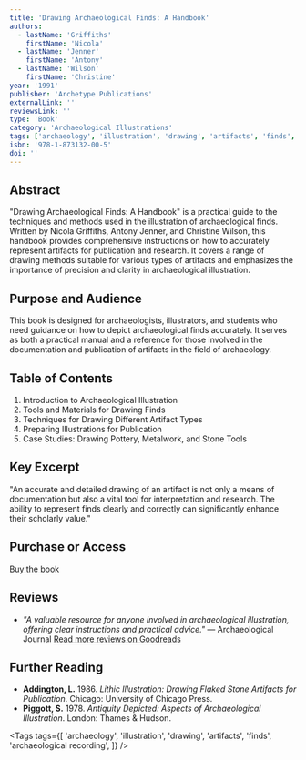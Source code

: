 ```yaml
---
title: 'Drawing Archaeological Finds: A Handbook'
authors:
  - lastName: 'Griffiths'
    firstName: 'Nicola'
  - lastName: 'Jenner'
    firstName: 'Antony'
  - lastName: 'Wilson'
    firstName: 'Christine'
year: '1991'
publisher: 'Archetype Publications'
externalLink: ''
reviewsLink: ''
type: 'Book'
category: 'Archaeological Illustrations'
tags: ['archaeology', 'illustration', 'drawing', 'artifacts', 'finds', 'archaeological recording']
isbn: '978-1-873132-00-5'
doi: ''
---
```


## Abstract

"Drawing Archaeological Finds: A Handbook" is a practical guide to the techniques and methods used in the illustration of archaeological finds. Written by Nicola Griffiths, Antony Jenner, and Christine Wilson, this handbook provides comprehensive instructions on how to accurately represent artifacts for publication and research. It covers a range of drawing methods suitable for various types of artifacts and emphasizes the importance of precision and clarity in archaeological illustration.

## Purpose and Audience

This book is designed for archaeologists, illustrators, and students who need guidance on how to depict archaeological finds accurately. It serves as both a practical manual and a reference for those involved in the documentation and publication of artifacts in the field of archaeology.

## Table of Contents

1. Introduction to Archaeological Illustration
2. Tools and Materials for Drawing Finds
3. Techniques for Drawing Different Artifact Types
4. Preparing Illustrations for Publication
5. Case Studies: Drawing Pottery, Metalwork, and Stone Tools

## Key Excerpt

"An accurate and detailed drawing of an artifact is not only a means of documentation but also a vital tool for interpretation and research. The ability to represent finds clearly and correctly can significantly enhance their scholarly value."

## Purchase or Access

[Buy the book](https://www.archetype.co.uk/publication-details.php?id=19)

## Reviews

- _"A valuable resource for anyone involved in archaeological illustration, offering clear instructions and practical advice."_ — Archaeological Journal
  [Read more reviews on Goodreads](https://www.goodreads.com/book/show/234567)

## Further Reading

- **Addington, L.** 1986. _Lithic Illustration: Drawing Flaked Stone Artifacts for Publication_. Chicago: University of Chicago Press.
- **Piggott, S.** 1978. _Antiquity Depicted: Aspects of Archaeological Illustration_. London: Thames & Hudson.

<Tags
  tags={[
    'archaeology',
    'illustration',
    'drawing',
    'artifacts',
    'finds',
    'archaeological recording',
  ]}
/>
